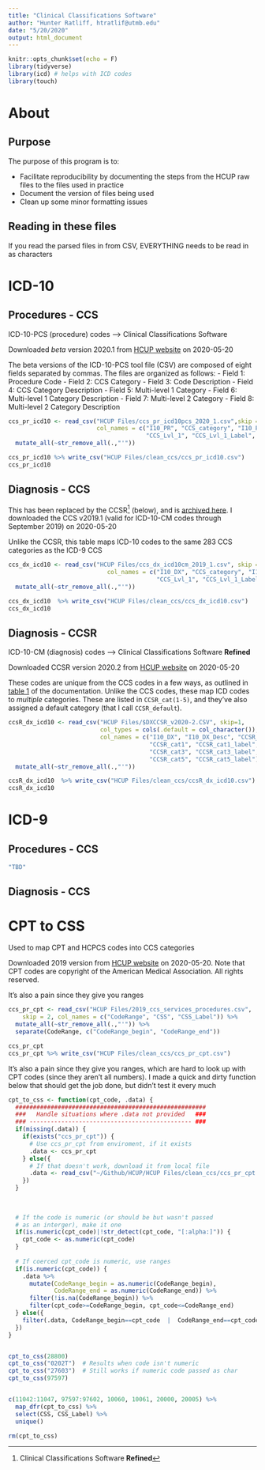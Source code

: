 ```yaml
---
title: "Clinical Classifications Software"
author: "Hunter Ratliff, htratlif@utmb.edu"
date: "5/20/2020"
output: html_document
---
```


```r
knitr::opts_chunk$set(echo = F)
library(tidyverse)
library(icd) # helps with ICD codes
library(touch)
```

# About

## Purpose

The purpose of this program is to:

- Facilitate reproducibility by documenting the steps from the HCUP raw files to the files used in practice
- Document the version of files being used
- Clean up some minor formatting issues

## Reading in these files

If you read the parsed files in from CSV, EVERYTHING needs to be read in as characters






# ICD-10

## Procedures - CCS

ICD-10-PCS (procedure) codes --> Clinical Classifications Software

Downloaded _beta_ version 2020.1 from [HCUP website](https://www.hcup-us.ahrq.gov/toolssoftware/ccs10/ccs10.jsp) on 2020-05-20

The beta versions of the ICD-10-PCS tool file (CSV) are composed of eight fields separated by commas. The files are organized as follows:
- Field 1: Procedure Code
- Field 2: CCS Category
- Field 3: Code Description
- Field 4: CCS Category Description
- Field 5: Multi-level 1 Category
- Field 6: Multi-level 1 Category Description
- Field 7: Multi-level 2 Category
- Field 8: Multi-level 2 Category Description

```r
ccs_pr_icd10 <- read_csv("HCUP Files/ccs_pr_icd10pcs_2020_1.csv",skip = 1,
                         col_names = c("I10_PR", "CCS_category", "I10_PR_Desc", "CCS_category_Desc", 
                                       "CCS_Lvl_1", "CCS_Lvl_1_Label", "CCS_Lvl_2", "CCS_Lvl_2_Label")) %>%
  mutate_all(~str_remove_all(.,"'"))

ccs_pr_icd10 %>% write_csv("HCUP Files/clean_ccs/ccs_pr_icd10.csv")
ccs_pr_icd10


```

## Diagnosis - CCS

This has been replaced by the CCSR^[Clinical Classifications Software **Refined**] (below), and is [archived here](https://www.hcup-us.ahrq.gov/toolssoftware/ccsr/ccsr_archive.jsp#ccsbeta). I downloaded the CCS v2019.1 (valid for ICD-10-CM codes through September 2019) on 2020-05-20

Unlike the CCSR, this table maps ICD-10 codes to the same 283 CCS categories as the ICD-9 CCS

```r
ccs_dx_icd10 <- read_csv("HCUP Files/ccs_dx_icd10cm_2019_1.csv", skip = 1,
                            col_names = c("I10_DX", "CCS_category", "I10_DX_Desc", "CCS_category_Desc", 
                                          "CCS_Lvl_1", "CCS_Lvl_1_Label", "CCS_Lvl_2", "CCS_Lvl_2_Label")) %>%
  mutate_all(~str_remove_all(.,"'"))

ccs_dx_icd10  %>% write_csv("HCUP Files/clean_ccs/ccs_dx_icd10.csv")
ccs_dx_icd10
```


## Diagnosis - CCSR

ICD-10-CM (diagnosis) codes -->  Clinical Classifications Software **Refined**

Downloaded CCSR version 2020.2 from [HCUP website](https://www.hcup-us.ahrq.gov/toolssoftware/ccsr/ccs_refined.jsp) on 2020-05-20

These codes are unique from the CCS codes in a few ways, as outlined in [table 1](https://www.hcup-us.ahrq.gov/toolssoftware/ccsr/DXCCSR-User-Guide.pdf#page=7) of the documentation. Unlike the CCS codes, these map ICD codes to _multiple_ categories. These are listed in `CCSR_cat(1-5)`, and they've also assigned a default category (that I call `CCSR_default`).

```r
ccsR_dx_icd10 <- read_csv("HCUP Files/$DXCCSR_v2020-2.CSV", skip=1,
                          col_types = cols(.default = col_character()), 
                          col_names = c("I10_DX", "I10_DX_Desc", "CCSR_default", "CCSR_default_label",
                                        "CCSR_cat1", "CCSR_cat1_label", "CCSR_cat2", "CCSR_cat2_label",
                                        "CCSR_cat3", "CCSR_cat3_label", "CCSR_cat4", "CCSR_cat4_label",
                                        "CCSR_cat5", "CCSR_cat5_label")) %>%
  mutate_all(~str_remove_all(.,"'"))

ccsR_dx_icd10  %>% write_csv("HCUP Files/clean_ccs/ccsR_dx_icd10.csv")
ccsR_dx_icd10
```

# ICD-9

## Procedures - CCS

```r
"TBD"
```


## Diagnosis - CCS


# CPT to CSS

Used to map CPT and HCPCS codes into CCS categories

Downloaded 2019 version from [HCUP website](https://www.hcup-us.ahrq.gov/toolssoftware/ccs_svcsproc/ccssvcproc.jsp) on 2020-05-20. Note that CPT codes are copyright of the American Medical Association. All rights reserved.

It's also a pain since they give you ranges

```r
ccs_pr_cpt <- read_csv("HCUP Files/2019_ccs_services_procedures.csv", 
    skip = 2, col_names = c("CodeRange", "CSS", "CSS_Label")) %>%
  mutate_all(~str_remove_all(.,"'")) %>%
  separate(CodeRange, c("CodeRange_begin", "CodeRange_end"))

ccs_pr_cpt
ccs_pr_cpt %>% write_csv("HCUP Files/clean_ccs/ccs_pr_cpt.csv")

```

It's also a pain since they give you ranges, which are hard to look up with CPT codes (since they aren't all numbers). I made a quick and dirty function below that should get the job done, but didn't test it every much

```r
cpt_to_css <- function(cpt_code, .data) {
  ######################################################
  ###   Handle situations where .data not provided   ###
  ### ---------------------------------------------- ###
  if(missing(.data)) {
    if(exists("ccs_pr_cpt")) {
      # Use ccs_pr_cpt from enviroment, if it exists
      .data <- ccs_pr_cpt
    } else({
      # If that doesn't work, download it from local file
      .data <- read_csv("~/Github/HCUP/HCUP Files/clean_ccs/ccs_pr_cpt.csv", col_types = "cccc")
    })
  }
  
  
  
  # If the code is numeric (or should be but wasn't passed
  # as an interger), make it one
  if(is.numeric(cpt_code)|!str_detect(cpt_code, "[:alpha:]")) {
    cpt_code <- as.numeric(cpt_code)
  }
  
  # If coerced cpt_code is numeric, use ranges
  if(is.numeric(cpt_code)) {
    .data %>% 
      mutate(CodeRange_begin = as.numeric(CodeRange_begin),
             CodeRange_end = as.numeric(CodeRange_end)) %>%
      filter(!is.na(CodeRange_begin)) %>%
      filter(cpt_code>=CodeRange_begin, cpt_code<=CodeRange_end)
  } else({
    filter(.data, CodeRange_begin==cpt_code  |  CodeRange_end==cpt_code)
  })
}


cpt_to_css(28800)   
cpt_to_css("0202T")  # Results when code isn't numeric
cpt_to_css("27603")  # Still works if numeric code passed as char
cpt_to_css(97597)


c(11042:11047, 97597:97602, 10060, 10061, 20000, 20005) %>%
  map_dfr(cpt_to_css) %>%
  select(CSS, CSS_Label) %>%
  unique() 

rm(cpt_to_css)
```





